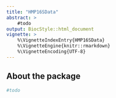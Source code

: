 ```yaml
---
title: "HMP16SData"
abstract: >
    #todo
output: BiocStyle::html_document
vignette: >
    %\VignetteIndexEntry{HMP16SData}
    %\VignetteEngine{knitr::rmarkdown}
    %\VignetteEncoding{UTF-8}
---
```


## About the package

```r
#todo
```
